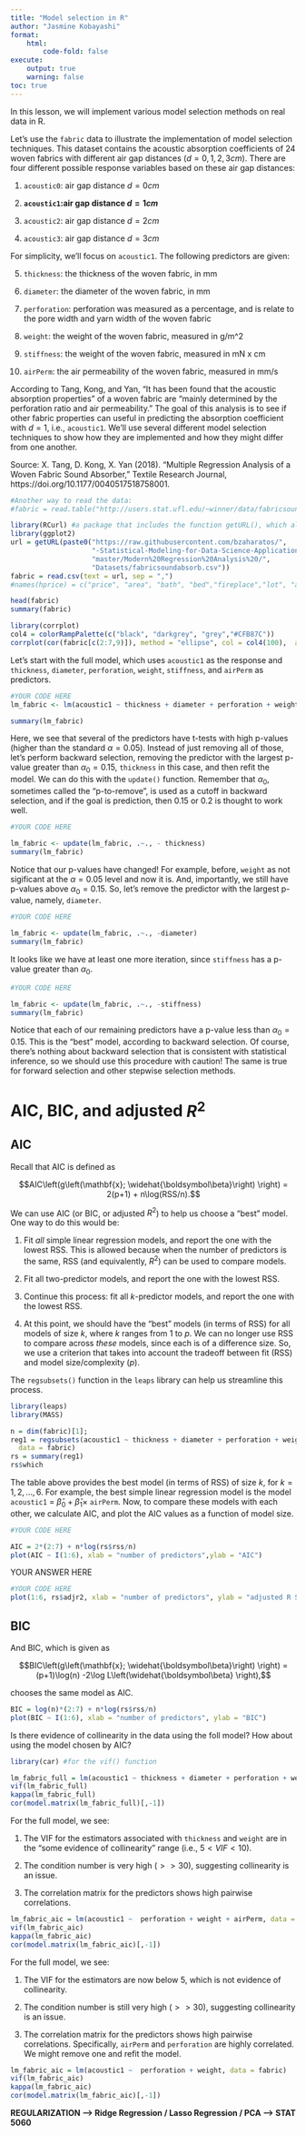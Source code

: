 ```yaml
---
title: "Model selection in R"
author: "Jasmine Kobayashi"
format:
    html:
        code-fold: false
execute:
    output: true
    warning: false
toc: true
---
```


In this lesson, we will implement various model selection methods on real data in R.

Let's use the `fabric` data to illustrate the implementation of model selection techniques. This dataset contains the acoustic absorption coefficients of 24 woven fabrics with different air gap distances ($d=0,1,2,3cm$). There are four different possible response variables based on these air gap distances:

1. `acoustic0`: air gap distance $d=0 cm$

2. **`acoustic1`:air gap distance $d=1 cm$**

3. `acoustic2`: air gap distance $d=2 cm$

4. `acoustic3`: air gap distance $d=3 cm$

For simplicity, we'll focus on `acoustic1`. The following predictors are given:

5. `thickness`: the thickness of the woven fabric, in mm

6. `diameter`: the diameter of the woven fabric, in mm

7. `perforation`: perforation was measured as a percentage, and is relate to the pore width and yarn width of the woven fabric

8. `weight`: the weight of the woven fabric, measured in g/m^2

9. `stiffness`: the weight of the woven fabric, measured in mN x cm

10. `airPerm`: the air permeability of the woven fabric, measured in mm/s

According to Tang, Kong, and Yan, "It has been found that the acoustic absorption properties" of a woven fabric are "mainly determined by the perforation ratio and air permeability." The goal of this analysis is to see if other fabric properties can useful in predicting the absorption coefficient with $d = 1$, i.e., `acoustic1`. We'll use several different model selection techniques to show how they are implemented and how they might differ from one another.

Source: X. Tang, D. Kong, X. Yan (2018). "Multiple Regression Analysis
of a Woven Fabric Sound Absorber," Textile Research Journal, 
https://doi.org/10.1177/0040517518758001.


```R
#Another way to read the data:
#fabric = read.table("http://users.stat.ufl.edu/~winner/data/fabricsoundabsorb.csv", header = TRUE, sep = ",")

library(RCurl) #a package that includes the function getURL(), which allows for reading data from github.
library(ggplot2)
url = getURL(paste0("https://raw.githubusercontent.com/bzaharatos/",
                    "-Statistical-Modeling-for-Data-Science-Applications/",
                    "master/Modern%20Regression%20Analysis%20/",
                    "Datasets/fabricsoundabsorb.csv"))
fabric = read.csv(text = url, sep = ",")
#names(hprice) = c("price", "area", "bath", "bed","fireplace","lot", "age","fireplace_yn")

head(fabric)
summary(fabric)
```


```R
library(corrplot)
col4 = colorRampPalette(c("black", "darkgrey", "grey","#CFB87C"))
corrplot(cor(fabric[c(2:7,9)]), method = "ellipse", col = col4(100),  addCoef.col = "black", tl.col = "black")
```

Let's start with the full model, which uses `acoustic1` as the response and `thickness`, `diameter`, `perforation`, `weight`, `stiffness`, and `airPerm` as predictors.


```R
#YOUR CODE HERE
lm_fabric <- lm(acoustic1 ~ thickness + diameter + perforation + weight + stiffness + airPerm, data = fabric)

summary(lm_fabric)
```

Here, we see that several of the predictors have t-tests with high p-values (higher than the standard $\alpha = 0.05$). Instead of just removing all of those, let's perform backward selection, removing the predictor with the largest p-value greater than $\alpha_0 = 0.15$, `thickness` in this case, and then refit the model. We can do this with the `update()` function. Remember that $\alpha_0$, sometimes called the "p-to-remove", is used as a cutoff in backward selection, and if the goal is prediction, then $0.15$ or $0.2$ is thought to work well.


```R
#YOUR CODE HERE

lm_fabric <- update(lm_fabric, .~., - thickness)
summary(lm_fabric)
```

Notice that our p-values have changed! For example, before, `weight` as not sigificant at the $\alpha = 0.05$ level and now it is. And, importantly, we still have p-values above $\alpha_0 = 0.15$. So, let's remove the predictor with the largest p-value, namely, `diameter`.


```R
#YOUR CODE HERE

lm_fabric <- update(lm_fabric, .~., -diameter)
summary(lm_fabric)
```

It looks like we have at least one more iteration, since `stiffness` has a p-value greater than $\alpha_0$.


```R
#YOUR CODE HERE

lm_fabric <- update(lm_fabric, .~., -stiffness)
summary(lm_fabric)
```

Notice that each of our remaining predictors have a p-value less than $\alpha_0 = 0.15$. This is the "best" model, according to backward selection. Of course, there's nothing about backward selection that is consistent with statistical inference, so we should use this procedure with caution! The same is true for forward selection and other stepwise selection methods.

# AIC, BIC, and adjusted $R^2$

## AIC

Recall that AIC is defined as

$$AIC\left(g\left(\mathbf{x}; \widehat{\boldsymbol\beta}\right) \right) = 2(p+1) + n\log(RSS/n).$$

We can use AIC (or BIC, or adjusted $R^2$) to help us choose a "best" model. One way to do this would be:

1. Fit *all* simple linear regression models, and report the one with the lowest RSS. This is allowed because when the number of predictors is the same, RSS (and equivalently, $R^2$) can be used to compare models.


2. Fit all two-predictor models, and report the one with the lowest RSS.


3. Continue this process: fit all $k$-predictor models, and report the one with the lowest RSS.


4. At this point, we should have the "best" models (in terms of RSS) for all models of size $k$, where $k$ ranges from $1$ to $p$. We can no longer use RSS to compare across *these* models, since each is of a difference size. So, we use a criterion that takes into account the tradeoff between fit (RSS) and model size/complexity ($p$).

The `regsubsets()` function in the `leaps` library can help us streamline this process.


```R
library(leaps)
library(MASS)

n = dim(fabric)[1]; 
reg1 = regsubsets(acoustic1 ~ thickness + diameter + perforation + weight + stiffness + airPerm,
  data = fabric)
rs = summary(reg1)
rs$which

```

The table above provides the best model (in terms of RSS) of size $k$, for $k = 1,2,...,6$. For example, the best simple linear regression model is the model `acoustic1` = $\widehat\beta_0 + \widehat\beta_1 \times$ `airPerm`. Now, to compare these models with each other, we calculate AIC, and plot the AIC values as a function of model size.


```R
#YOUR CODE HERE

AIC = 2*(2:7) + n*log(rs$rss/n)
plot(AIC ~ I(1:6), xlab = "number of predictors",ylab = "AIC")
```

YOUR ANSWER HERE



```R
#YOUR CODE HERE
plot(1:6, rs$adjr2, xlab = "number of predictors", ylab = "adjusted R Squared")
```

## BIC

And BIC, which is given as 

$$BIC\left(g\left(\mathbf{x}; \widehat{\boldsymbol\beta}\right) \right) = (p+1)\log(n) -2\log L\left(\widehat{\boldsymbol\beta} \right),$$

chooses the same model as AIC.


```R
BIC = log(n)*(2:7) + n*log(rs$rss/n) 
plot(BIC ~ I(1:6), xlab = "number of predictors", ylab = "BIC")
```

Is there evidence of collinearity in the data using the foll model? How about using the model chosen by AIC?


```R
library(car) #for the vif() function

lm_fabric_full = lm(acoustic1 ~ thickness + diameter + perforation + weight + stiffness + airPerm, data = fabric)
vif(lm_fabric_full)
kappa(lm_fabric_full)
cor(model.matrix(lm_fabric_full)[,-1])
```

For the full model, we see:

1. The VIF for the estimators associated with `thickness` and `weight` are in the "some evidence of collinearity" range (i.e., $5 < VIF < 10$).

2. The condition number is very high ($>> 30$), suggesting collinearity is an issue.

3. The correlation matrix for the predictors shows high pairwise correlations.


```R
lm_fabric_aic = lm(acoustic1 ~  perforation + weight + airPerm, data = fabric)
vif(lm_fabric_aic)
kappa(lm_fabric_aic)
cor(model.matrix(lm_fabric_aic)[,-1])
```

For the full model, we see:

1. The VIF for the estimators are now below $5$, which is not evidence of collinearity.

2. The condition number is still very high ($>> 30$), suggesting collinearity is an issue.

3. The correlation matrix for the predictors shows high pairwise correlations. Specifically, `airPerm` and `perforation` are highly correlated. We might remove one and refit the model.

```r
lm_fabric_aic = lm(acoustic1 ~  perforation + weight, data = fabric)
vif(lm_fabric_aic)
kappa(lm_fabric_aic)
cor(model.matrix(lm_fabric_aic)[,-1])
```

**REGULARIZATION ---> Ridge Regression / Lasso Regression / PCA ---> STAT 5060**

